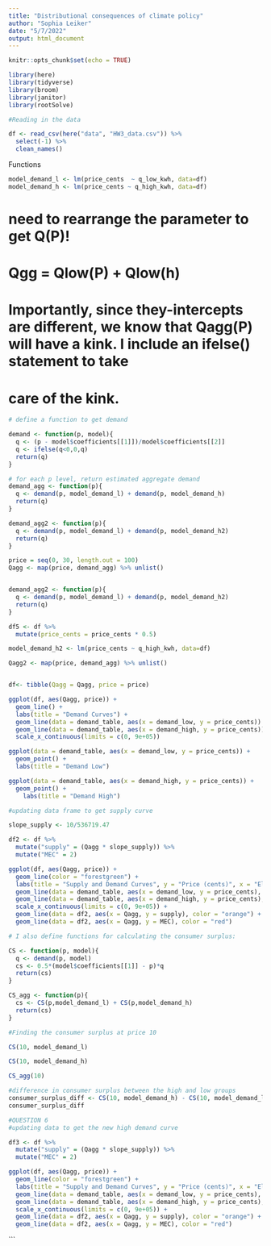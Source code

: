 ```yaml
---
title: "Distributional consequences of climate policy"
author: "Sophia Leiker"
date: "5/7/2022"
output: html_document
---
```


```r
knitr::opts_chunk$set(echo = TRUE)

library(here)
library(tidyverse)
library(broom)
library(janitor)
library(rootSolve)
```

```r
#Reading in the data

df <- read_csv(here("data", "HW3_data.csv")) %>% 
  select(-1) %>% 
  clean_names()
```

Functions
```r
model_demand_l <- lm(price_cents  ~ q_low_kwh, data=df)
model_demand_h <- lm(price_cents ~ q_high_kwh, data=df)
```

# need to rearrange the parameter to get Q(P)! 

# Qgg = Qlow(P) + Qlow(h) 

# Importantly, since they-intercepts are different, we know that Qagg(P) will have a kink. I include an ifelse() statement to take
# care of the kink.

```r
# define a function to get demand

demand <- function(p, model){
  q <- (p - model$coefficients[[1]])/model$coefficients[[2]]
  q <- ifelse(q<0,0,q)
  return(q)
}
```


```r
# for each p level, return estimated aggregate demand
demand_agg <- function(p){
  q <- demand(p, model_demand_l) + demand(p, model_demand_h)
  return(q)
}

demand_agg2 <- function(p){
  q <- demand(p, model_demand_l) + demand(p, model_demand_h2)
  return(q)
}
```

```r
price = seq(0, 30, length.out = 100)
Qagg <- map(price, demand_agg) %>% unlist()


demand_agg2 <- function(p){
  q <- demand(p, model_demand_l) + demand(p, model_demand_h2)
  return(q)
}

df5 <- df %>% 
  mutate(price_cents = price_cents * 0.5)

model_demand_h2 <- lm(price_cents ~ q_high_kwh, data=df)

Qagg2 <- map(price, demand_agg) %>% unlist()



```

```r
df<- tibble(Qagg = Qagg, price = price)
```

```r
ggplot(df, aes(Qagg, price)) +
  geom_line() +
  labs(title = "Demand Curves") +
  geom_line(data = demand_table, aes(x = demand_low, y = price_cents)) +
  geom_line(data = demand_table, aes(x = demand_high, y = price_cents)) +
  scale_x_continuous(limits = c(0, 9e+05))

ggplot(data = demand_table, aes(x = demand_low, y = price_cents)) +
  geom_point() +
  labs(title = "Demand Low")

ggplot(data = demand_table, aes(x = demand_high, y = price_cents)) +
  geom_point() +
    labs(title = "Demand High")
```

```r
#updating data frame to get supply curve

slope_supply <- 10/536719.47

df2 <- df %>% 
  mutate("supply" = (Qagg * slope_supply)) %>% 
  mutate("MEC" = 2)

ggplot(df, aes(Qagg, price)) +
  geom_line(color = "forestgreen") +
  labs(title = "Supply and Demand Curves", y = "Price (cents)", x = "Electricity Quantity (kWh)") +
  geom_line(data = demand_table, aes(x = demand_low, y = price_cents), color = "blue", linetype = "dashed") +
  geom_line(data = demand_table, aes(x = demand_high, y = price_cents), color = "purple", linetype = "dashed") +
  scale_x_continuous(limits = c(0, 9e+05)) +
  geom_line(data = df2, aes(x = Qagg, y = supply), color = "orange") +
  geom_line(data = df2, aes(x = Qagg, y = MEC), color = "red")

```

```r
# I also define functions for calculating the consumer surplus:

CS <- function(p, model){
  q <- demand(p, model)
  cs <- 0.5*(model$coefficients[[1]] - p)*q
  return(cs)
}

CS_agg <- function(p){
  cs <- CS(p,model_demand_l) + CS(p,model_demand_h)
  return(cs)
}
```

```r
#Finding the consumer surplus at price 10

CS(10, model_demand_l)

CS(10, model_demand_h)

CS_agg(10)

#difference in consumer surplus between the high and low groups 
consumer_surplus_diff <- CS(10, model_demand_h) - CS(10, model_demand_l)
consumer_surplus_diff

```

```r
#QUESTION 6
#updating data to get the new high demand curve 

df3 <- df %>% 
  mutate("supply" = (Qagg * slope_supply)) %>% 
  mutate("MEC" = 2)

ggplot(df, aes(Qagg, price)) +
  geom_line(color = "forestgreen") +
  labs(title = "Supply and Demand Curves", y = "Price (cents)", x = "Electricity Quantity (kWh)") +
  geom_line(data = demand_table, aes(x = demand_low, y = price_cents), color = "blue", linetype = "dashed") +
  geom_line(data = demand_table, aes(x = demand_high, y = price_cents), color = "purple", linetype = "dashed") +
  scale_x_continuous(limits = c(0, 9e+05)) +
  geom_line(data = df2, aes(x = Qagg, y = supply), color = "orange") +
  geom_line(data = df2, aes(x = Qagg, y = MEC), color = "red")

```
```


